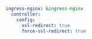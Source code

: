 
```yaml
ingress-nginx: &ingress-nginx
  controller:
    config:
      ssl-redirect: true
      force-ssl-redirect: true
```
